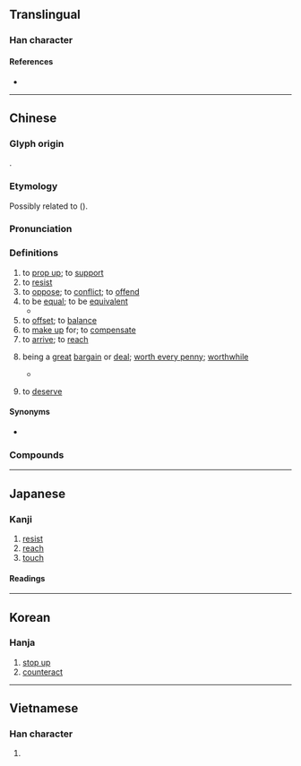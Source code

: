 {{also|扺|牴}}
{{character info}}
==Translingual==

===Han character===
{{Han char|rn=64|rad=手|as=05|sn=8|four=52040|canj=QHPM,QHVI|ids=⿰扌氐}}

====References====
* {{Han ref|kx=0423.120|dkj=11921|dj=0771.120|hdz=31855.080|uh=62B5|ud=25269|bh=A9E8|bd=43496}}

----

==Chinese==
{{zh-forms}}

===Glyph origin===
{{Han etym}}
{{Han compound|手|氐|ls=psc|c1=s|c2=p|t1=hand}}.

===Etymology===
Possibly related to {{och-l|擠|to push; to squeeze}} ({{zh-ref|Schuessler, 2007}}).

===Pronunciation===
{{zh-pron
|m=dǐ,dí,1nb=standard in Mainland and Taiwan,2nb=variant
|m-s=di3
|c=dai2
|c-t=ai2
|g=di3
|h=pfs=tí/s:tái;gd=di3/dai3
|h_note=Southern Sixian: dí - literary; dái - vernacular
Meixian: di3 - literary; dai3 - vernacular
|j=di2
|mb=dǎi/dǐ
|mb_note=dǎi - vernacular; dǐ - literary
|md=dā̤/dī
|md_note=dā̤ - vernacular; dī - literary
|mn=tí/té
|mn_note=tí - vernacular; té - literary
|mn-t=doi2/doin2/di2
|mn-t_note=doi2/doin2 - vernacular; di2 - literary
|w=2ti
|x=di3
|mc=y
|oc=y
|cat=v,c:a
}}

===Definitions===
{{zh-hanzi}}

# to [[prop up]]; to [[support]]
# to [[resist]]
# to [[oppose]]; to [[conflict]]; to [[offend]]
# to be [[equal]]; to be [[equivalent]]
#* {{zh-x|烽火 連 三-月，家書 抵 萬-金。|After the war-fires of three months,<br>One message from home '''is worth''' a ton of gold.|CL|ref={{w|Du Fu}}, {{circa2|756}}. ''A Spring View'' ({{lang|zh|《春望》}}), translated by {{w|Witter Bynner}}.}}
# to [[offset]]; to [[balance]]
# to [[make up]] for; to [[compensate]]
# to [[arrive]]; to [[reach]]
# {{lb|zh|Cantonese}} being a [[great]] [[bargain]] or [[deal]]; [[worth every penny]]; [[worthwhile]]
#: {{zh-x|呢{nei1} 間 鋪{pou3}頭{tau4-2} 做 緊 大 特價，乜 都 好 抵 啊{aa3}。|This shop is having a big sale. Everything '''is a great deal'''.|C}}
#* {{zh-x|@w:zh:陳百強\陳百強{koeng4} 真係 嚟{lei4} 咗 呀？嘩{waa3}，今晚 抵 睇 囉{lo3}。|Has {{w|Danny Chan}} truly come? Wow, tonight truly is '''worthwhile'''.|C|ref=[https://www.youtube.com/watch?v=PEtXfcfQ0lc&t=3m25s]}}
# {{lb|zh|Cantonese}} to [[deserve]]
#: {{zh-x|抵你死！|Serves you right!|C}}
#: {{zh-x|抵 你 畀 人 鬧。|You '''deserved''' to be scolded by people.|C}}
#: {{zh-x|好 抵 惜{sek3}||C}}

====Synonyms====
* {{sense|being a great bargain}}
{{zh-syn-saurus|上算}}

===Compounds===
{{zh-der|不抵事|兩抵|大抵|安抵|扣抵|折抵|抵不住|抵不過|抵住|抵債|抵償|抵免|抵制|抵命|抵多少|抵家|抵對|抵巇|抵帳|抵得|抵扣|抵抗|抵抗力|抵抗權|抵押|抵押品|抵押放款|抵押權|抵拒|抵換|抵擋|抵敵|抵樁|抵死|抵死不從|抵死漫生|抵死瞞生|抵死謾生|抵消|抵減|抵牾|抵瑕蹈隙|抵用|抵當|抵盜|抵禦|抵稅|抵罪|抵補|抵觸|抵諱|抵賴|抵足而眠|抵足而臥|抵足談心|抵達|抵配|抵針|抵銷|抵頭|捐金抵璧|揚眉抵掌|撐門抵戶|攔詞抵辯|當門抵戶|相抵|返抵|頭抵|不抵|乘間抵隙|乘險抵巇|以玉抵烏|以玉抵鵲|作抵|彈抵|批亢抵巇|承抵|投間抵隙|投隙抵巇|投隙抵罅|抵事|抵任|抵借|抵假|抵充|抵兌|抵冒|抵刑|抵午|抵啎|抵噓|抵堮|抵塞|抵官|抵宿|抵局|抵徹|抵忌|抵忤|抵戲|抵手|抵扞|抵捂|抵捍|抵掌|抵掎|抵排|抵搪|抵搭|抵摘|抵擲|抵攔|抵斗|抵斥|抵替|抵柲|抵梧|抵棄|抵極|抵欺|抵止|抵沖|抵法|抵滯|抵牙兒|抵犯|抵玉|抵瑕|抵璣|抵璧|抵禁|抵突|抵節|抵背|抵虛|抵蟲|抵視|抵角|抵言|抵訶|抵誅|抵諆|抵譟|抵讕|抵負|抵賬|抵足|抵蹋|抵近射擊|抵遏|抵還|抵閡|抵隙|抵雀捐金|抵難|抵面|抵飾|抵鬥|抵鴉|抵鵲|捱抵|排抵|撐抵|擬抵|朦抵|歷抵|流抵|無抵扛|玉抵禽|玉抵鵲|珠投璧抵|當抵|直抵|群抵|角抵戲|角抵社|角抵隊|觳抵|觸抵|論抵|進抵|過抵|遮抵|隱抵|大件夾抵食}}

{{zh-cat|Intermediate}}

----

==Japanese==

===Kanji===
{{ja-kanji|grade=c|rs=手05}}

# [[resist]]
# [[reach]]
# [[touch]]

====Readings====
{{ja-readings
|goon=たい
|kanon=てい
}}

----

==Korean==

===Hanja===
{{ko-hanja|hangeul=[[저]], [[지]]}}

# [[stop up]]
# [[counteract]]

----

==Vietnamese==

===Han character===
{{vi-readings|reading=để, dề|rs=手05}}

# {{rfdef|vi|sort=手05}}
